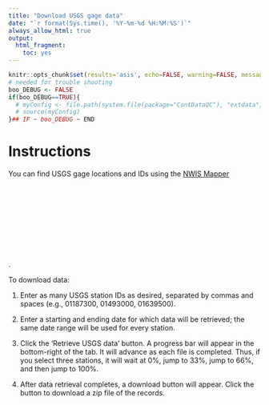 ```yaml
---
title: "Download USGS gage data"
date: "`r format(Sys.time(), '%Y-%m-%d %H:%M:%S')`"
always_allow_html: true
output:
  html_fragment:
    toc: yes
---
```


```r
knitr::opts_chunk$set(results='asis', echo=FALSE, warning=FALSE, message = FALSE)
# needed for trouble shooting
boo_DEBUG <- FALSE
if(boo_DEBUG==TRUE){
  # myConfig <- file.path(system.file(package="ContDataQC"), "extdata", "config.ORIG.R")
  # source(myConfig)
}## IF ~ boo_DEBUG ~ END
```

# Instructions

You can find USGS gage locations and IDs using the 
<a href="https://maps.waterdata.usgs.gov/mapper/index.html" data-once="external-links protected-links" target="_blank">NWIS Mapper<svg class="icon icon--exit is-spaced-before" role="img"> == $0 <title>Exit EPA's website</title><use href="https://www.epa.gov/themes/epa_theme/images/sprite.svg#launch"></use></svg></a>.

To download data:

1.  Enter as many USGS station IDs as desired, separated by commas and spaces (e.g., 01187300, 01493000, 01639500).

2.  Enter a starting and ending date for which data will be retrieved; the same date range will be used for every station.

3.  Click the 'Retrieve USGS data' button. A progress bar will appear in the bottom-right of the tab. It will advance as each file is completed. Thus, if you select three stations, it will wait at 0%, jump to 33%, jump to 66%, and then jump to 100%.

4.  After data retrieval completes, a download button will appear. Click the button to download a zip file of the records.
